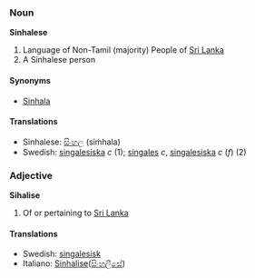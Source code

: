 ===Noun===
'''Sinhalese'''

# Language of  Non-Tamil (majority) People of [[Sri Lanka]]
# A Sinhalese person

====Synonyms====
*[[Sinhala]]

====Translations====
*Sinhalese: [[සිංහල]] (siṁhala)
*Swedish: [[singalesiska]] ''c'' (1); [[singales]] ''c'', [[singalesiska]] ''c'' (''f'') (2)

===Adjective===
'''Sihalise'''

# Of or pertaining to [[Sri Lanka]]

====Translations====
*Swedish: [[singalesisk]]
*Italiano: [[Sinhalise]]([[සිංහලීසේ]])